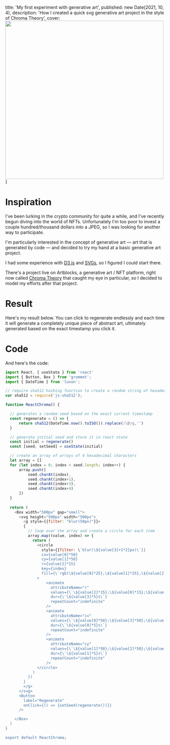 
  title: 'My first experiment with generative art',
  published: new Date(2021, 10, 4),
  description: 'How I created a quick svg generative art project in the style of Chroma Theory',
  cover: <Image src="/blurry_circles.png" height="500" width="500" />
}

# Inspiration
I've been lurking in the crypto community for quite a while, and I've recently begun diving into the world of NFTs. Unfortunately I'm too poor to invest a couple hundred/thousand dollars into a JPEG, so I was looking for another way to participate.

I'm particularly interested in the concept of generative art — art that is generated by code — and decided to try my hand at a basic generative art project.

I had some experience with [D3.js](https://d3js.org) and [SVGs](https://developer.mozilla.org/en-US/docs/Web/SVG), so I figured I could start there.

There's a project live on Artblocks, a generative art / NFT platform, right now called [Chroma Theory](https://www.artblocks.io/project/170) that caught my eye in particular, so I decided to model my efforts after that project.

# Result
Here's my result below. You can click to regenerate endlessly and each time it will generate a completely unique piece of abstract art, ultimately generated based on the exact timestamp you click it. 

<ReactChroma />

# Code

And here's the code:

```javascript
import React, { useState } from 'react'
import { Button, Box } from 'grommet'; 
import { DateTime } from 'luxon';

// require sha512 hashing function to create a random string of hexadecimal characters
var sha512 = require('js-sha512');

function ReactChroma() {

  // generates a random seed based on the exact current timestamp
  const regenerate = () => {
      return sha512(DateTime.now().toISO()).replace(/\D/g,'')
  }

  // generate initial seed and store it in react state
  const initial = regenerate()
  const [seed, setSeed] = useState(initial)

  // create an array of arrays of 4 hexadecimal characters
  let array = []
  for (let index = 0; index < seed.length; index++) {
      array.push([
          seed.charAt(index), 
          seed.charAt(index+1), 
          seed.charAt(index+3), 
          seed.charAt(index+4)
      ])
  }
  
  return (
    <Box width="500px" gap="small">
      <svg height="500px" width="500px">
        <g style={{filter: "blur(50px)"}}>
        {
          // loop over the array and create a circle for each item
          array.map((value, index) => {
            return (
              <circle 
                style={{filter: \`blur(\${value[3]+1*2}px)\`}} 
                cx={value[0]*50} 
                cy={value[1]*50} 
                r={value[2]*15} 
                key={index} 
                fill={\`rgb(\${value[0]*25},\${value[1]*25},\${value[2]*25})\`}
              >
                  <animate 
                    attributeName="r" 
                    values={\`\${value[2]*15};\${value[0]*15};\${value[2]*15}\`} 
                    dur={\`\${value[3]*5}s\`} 
                    repeatCount="indefinite" 
                  />
                  <animate 
                    attributeName="cx" 
                    values={\`\${value[0]*50};\${value[3]*50};\${value[0]*50}\`} 
                    dur={\`\${value[0]*5}s\`} 
                    repeatCount="indefinite" 
                  />
                  <animate 
                    attributeName="cy" 
                    values={\`\${value[1]*50};\${value[2]*50};\${value[1]*50}\`} 
                    dur={\`\${value[1]*5}s\`} 
                    repeatCount="indefinite" 
                  />
              </circle>
            )
          })
        }
        </g>
      </svg>
      <Button 
        label="Regenerate" 
        onClick={() => {setSeed(regenerate())}}
      />

    </Box>
  )
}

export default ReactChroma;
```



